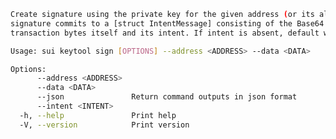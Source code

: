 
```sh
Create signature using the private key for the given address (or its alias) in sui keystore. Any
signature commits to a [struct IntentMessage] consisting of the Base64 encoded of the BCS serialized
transaction bytes itself and its intent. If intent is absent, default will be used

Usage: sui keytool sign [OPTIONS] --address <ADDRESS> --data <DATA>

Options:
      --address <ADDRESS>  
      --data <DATA>        
      --json               Return command outputs in json format
      --intent <INTENT>    
  -h, --help               Print help
  -V, --version            Print version
```
